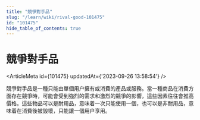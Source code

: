 ```yaml
---
title: "競爭對手品"
slug: "/learn/wiki/rival-good-101475"
id: "101475"
hide_table_of_contents: true
---
```



# 競爭對手品

<ArticleMeta id={101475} updatedAt={'2023-09-26 13:58:54'} />
<div className='border-solid border-b border-t-0 my-4 border-[var(--ifm-color-gray-300)]' />

競爭對手品是一種只能由單個用户擁有或消費的產品或服務。當一種商品在消費方面存在競爭時，可能會受到強烈的需求和激烈的競爭的影響，這些因素往往會推高價格。這些物品可以是耐用品，意味着一次只能使用一個，也可以是非耐用品，意味着在消費後被毀壞，只能讓一個用户享用。
